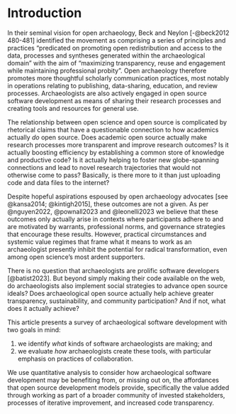 # Introduction {#sec-introduction}

In their seminal vision for open archaeology, Beck and Neylon [-@beck2012 480-481] identified the movement as comprising a series of principles and practices "predicated on promoting open redistribution and access to the data, processes and syntheses generated within the archaeological domain" with the aim of "maximizing transparency, reuse and engagement while maintaining professional probity". Open archaeology therefore promotes more thoughtful scholarly communication practices, most notably in operations relating to publishing, data-sharing, education, and review processes. Archaeologists are also actively engaged in open source software development as means of sharing their research processes and creating tools and resources for general use.

The relationship between open science and open source is complicated by rhetorical claims that have a questionable connection to how academics actually _do_ open source. 
Does academic open source actually make research processes more transparent and improve research outcomes? 
Is it actually boosting efficiency by establishing a common store of knowledge and productive code? 
Is it actually helping to foster new globe-spanning connections and lead to novel research trajectories that would not otherwise come to pass?
Basically, is there more to it than just uploading code and data files to the internet?

Despite hopeful aspirations espoused by open archaeology advocates [see @kansa2014; @kintigh2015], these outcomes are not a given. As per @nguyen2022, @pownall2023 and @leonelli2023 we believe that these outcomes only actually arise in contexts where participants adhere to and are motivated by warrants, professional norms, and governance strategies that encourage these results. However, practical circumstances and systemic value regimes that frame what it means to work as an archaeologist presently inhibit the potential for radical transformation, even among open science's most ardent supporters.

There is no question that archaeologists are prolific software developers [@batist2023].
But beyond simply making their code available on the web, do archaeologists also implement social strategies to advance open source ideals? Does archaeological open source actually help achieve greater transparency, sustainability, and community participation? And if not, what does it actually achieve?

This article presents a survey of archaeological software development with two goals in mind:

(1) we identify *what* kinds of software archaeologists are making; and
(2) we evaluate *how* archaeologists create these tools, with particular emphasis on practices of collaboration.

We use quantitative analysis to consider how archaeological software development may be benefiting from, or missing out on, the affordances that open source development models provide, specifically the value added through working as part of a broader community of invested stakeholders, processes of iterative improvement, and increased code transparency. 
